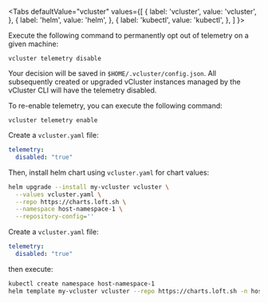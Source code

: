 
<Tabs
  defaultValue="vcluster"
  values={[
    { label: 'vcluster', value: 'vcluster', },
    { label: 'helm', value: 'helm', },
    { label: 'kubectl', value: 'kubectl', },
  ]
}>
<TabItem value="vcluster">

Execute the following command to permanently opt out of telemetry on a given machine:

```
vcluster telemetry disable
```

Your decision will be saved in `$HOME/.vcluster/config.json`.
All subsequently created or upgraded vCluster instances managed by the vCluster CLI will have the telemetry disabled.

To re-enable telemetry, you can execute the following command:

```
vcluster telemetry enable
```
</TabItem>
<TabItem value="helm">

Create a `vcluster.yaml` file:

```yaml
telemetry:
  disabled: "true"
```

Then, install helm chart using `vcluster.yaml` for chart values:
```bash
helm upgrade --install my-vcluster vcluster \
  --values vcluster.yaml \
  --repo https://charts.loft.sh \
  --namespace host-namespace-1 \
  --repository-config=''
```

</TabItem>
<TabItem value="kubectl">

Create a `vcluster.yaml` file:
```yaml
telemetry:
  disabled: "true"
```
then execute:
```bash
kubectl create namespace host-namespace-1
helm template my-vcluster vcluster --repo https://charts.loft.sh -n host-namespace-1 --values vcluster.yaml | kubectl apply -f -
```

</TabItem>
</Tabs>

